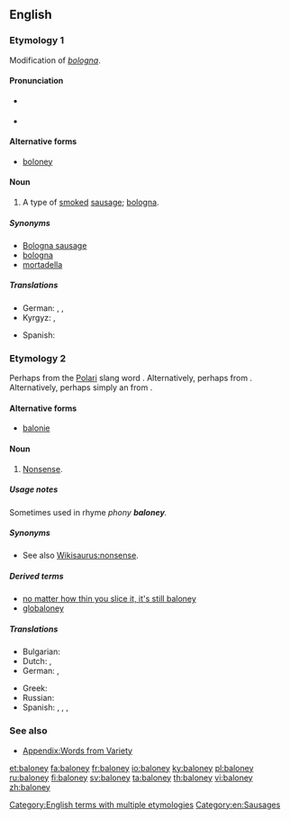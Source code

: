 ==English==

===Etymology 1===
Modification of ''[[bologna]]''.

====Pronunciation====
* {{a|UK}} {{IPA|/bəˈləʊni/}}
* {{rhymes|əʊni}}

====Alternative forms====
* [[boloney]]

====Noun====
{{en-noun}}

# {{context|countable|lang=en}} A type of [[smoke]]d [[sausage]]; [[bologna]].

=====Synonyms=====
* [[Bologna sausage]]
* [[bologna]]
* [[mortadella]]

=====Translations=====
{{trans-top|type of smoked sausage}}
* German: {{t+|de|Fleischwurst|f}}, {{t+|de|Mortadella|f}}, {{t+|de|Lyoner|f}}
* Kyrgyz: {{t+|ky|бекер сөз|f|tr=beker soz}}, {{t+|ky|болбогон нерсе|f|tr=bolgon nerse}}
{{trans-mid}}
* Spanish: {{t+|es|mortadela|f}}
{{trans-bottom}}

===Etymology 2===
Perhaps from the [[Polari]] slang word {{term|balonie}}. Alternatively, perhaps from {{etyl|ga|en}}. Alternatively, perhaps simply an from {{term|bologna|bologna, balony|sausage|lang=en}}.

====Alternative forms====
* [[balonie]] {{qualifier|UK}}

====Noun====
{{en-noun|-}}

# {{context|US|lang=en}} {{context|uncountable|chiefly|US|slang|lang=en}} [[nonsense|Nonsense]].

=====Usage notes=====
Sometimes used in rhyme ''phony '''baloney'''.''

=====Synonyms=====
* See also [[Wikisaurus:nonsense]].

=====Derived terms=====
* [[no matter how thin you slice it, it's still baloney]]
* [[globaloney]]

=====Translations=====
{{trans-top|nonsense}}
* Bulgarian: {{t+|bg|глупости|tr=glúposti}}
* Dutch: {{t+|nl|onzin|m}}, {{t+|nl|nonsens|m}}
* German: {{t+|de|Quatsch|m}}, {{t+|de|Käse|m}}
{{trans-mid}}
* Greek: {{t+|el|αερολογίες|f|p}}
* Russian: {{t|ru|колбасня|f}}
* Spanish: {{t+|es|tonterías|f}}, {{t|es|inventos|m}}, {{t|es|chorrada|f}}, {{t+|es|chuminada|f}}
{{trans-bottom}}

===See also===
* [[Appendix:Words from Variety]]

[[Category:English terms with multiple etymologies]]
[[Category:en:Sausages]]

[[et:baloney]]
[[fa:baloney]]
[[fr:baloney]]
[[io:baloney]]
[[ky:baloney]]
[[pl:baloney]]
[[ru:baloney]]
[[fi:baloney]]
[[sv:baloney]]
[[ta:baloney]]
[[th:baloney]]
[[vi:baloney]]
[[zh:baloney]]